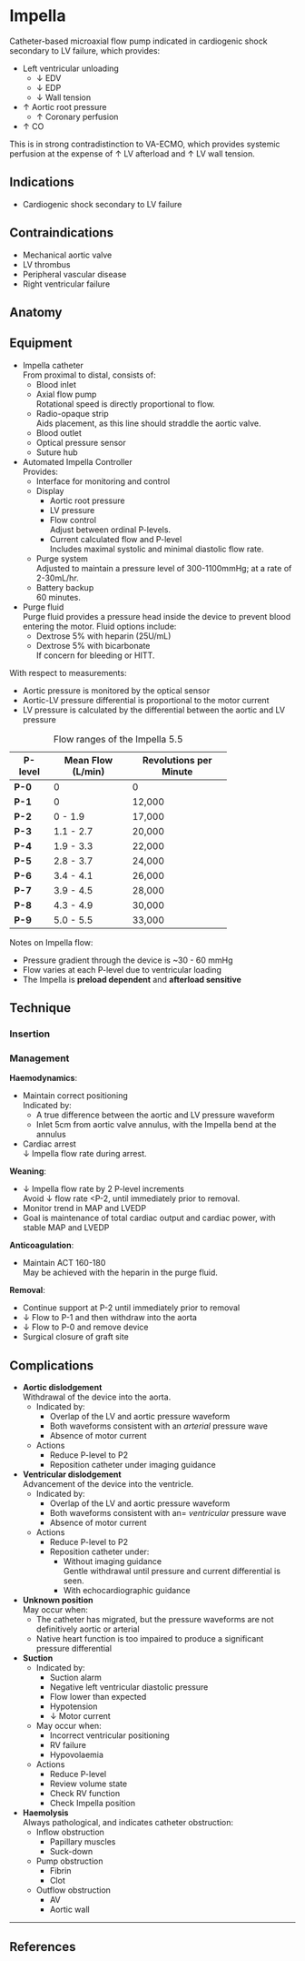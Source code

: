 # Impella

Catheter-based microaxial flow pump indicated in cardiogenic shock secondary to LV failure, which provides:

* Left ventricular unloading
	* ↓ EDV
	* ↓ EDP
	* ↓ Wall tension
* ↑ Aortic root pressure
	* ↑ Coronary perfusion
* ↑ CO

:::column-margin
This is in strong contradistinction to VA-ECMO, which provides systemic perfusion at the expense of ↑ LV afterload and ↑ LV wall tension.
:::

## Indications

* Cardiogenic shock secondary to LV failure

## Contraindications

* Mechanical aortic valve
* LV thrombus
* Peripheral vascular disease
* Right ventricular failure

## Anatomy

## Equipment

* Impella catheter\
From proximal to distal, consists of:
	* Blood inlet
	* Axial flow pump\
	Rotational speed is directly proportional to flow.
	* Radio-opaque strip\
	Aids placement, as this line should straddle the aortic valve.
	* Blood outlet
	* Optical pressure sensor
	* Suture hub
* Automated Impella Controller\
Provides:
	* Interface for monitoring and control
	* Display
		* Aortic root pressure
		* LV pressure
		* Flow control\
		Adjust between ordinal P-levels.
		* Current calculated flow and P-level\
		Includes maximal systolic and minimal diastolic flow rate.
	* Purge system\
	Adjusted to maintain a pressure level of 300-1100mmHg; at a rate of 2-30mL/hr.
	* Battery backup\
	60 minutes.
* Purge fluid\
Purge fluid provides a pressure head inside the device to prevent blood entering the motor. Fluid options include:
	* Dextrose 5% with heparin (25U/mL)
	* Dextrose 5% with bicarbonate\
	If concern for bleeding or HITT.

:::column-margin
With respect to measurements:

* Aortic pressure is monitored by the optical sensor
* Aortic-LV pressure differential is proportional to the motor current
* LV pressure is calculated by the differential between the aortic and LV pressure
:::

:::column-margin
: Flow ranges of the Impella 5.5

+---------+-------------------+------------------------+
| P-level | Mean Flow (L/min) | Revolutions per Minute |
+=========+===================+========================+
| **P-0** | 0                 | 0                      |
+---------+-------------------+------------------------+
| **P-1** | 0                 | 12,000                 |
+---------+-------------------+------------------------+
| **P-2** | 0 - 1.9           | 17,000                 |
+---------+-------------------+------------------------+
| **P-3** | 1.1 - 2.7         | 20,000                 |
+---------+-------------------+------------------------+
| **P-4** | 1.9 - 3.3         | 22,000                 |
+---------+-------------------+------------------------+
| **P-5** | 2.8 - 3.7         | 24,000                 |
+---------+-------------------+------------------------+
| **P-6** | 3.4 - 4.1         | 26,000                 |
+---------+-------------------+------------------------+
| **P-7** | 3.9 - 4.5         | 28,000                 |
+---------+-------------------+------------------------+
| **P-8** | 4.3 - 4.9         | 30,000                 |
+---------+-------------------+------------------------+
| **P-9** | 5.0 - 5.5         | 33,000                 |
+---------+-------------------+------------------------+


Notes on Impella flow:

* Pressure gradient through the device is ~30 - 60 mmHg
* Flow varies at each P-level due to ventricular loading
* The Impella is **preload dependent** and **afterload sensitive**
:::


## Technique

### Insertion


### Management

**Haemodynamics**:

* Maintain correct positioning\
Indicated by:
	* A true difference between the aortic and LV pressure waveform
	* Inlet 5cm from aortic valve annulus, with the Impella bend at the annulus
* Cardiac arrest\
↓ Impella flow rate during arrest.


**Weaning**:

* ↓ Impella flow rate by 2 P-level increments\
Avoid ↓ flow rate <P-2, until immediately prior to removal.
* Monitor trend in MAP and LVEDP
* Goal is maintenance of total cardiac output and cardiac power, with stable MAP and LVEDP


**Anticoagulation**:

* Maintain ACT 160-180\
May be achieved with the heparin in the purge fluid.


**Removal**:

* Continue support at P-2 until immediately prior to removal
* ↓ Flow to P-1 and then withdraw into the aorta
* ↓ Flow to P-0 and remove device
* Surgical closure of graft site

## Complications

* **Aortic dislodgement**\
Withdrawal of the device into the aorta.
	* Indicated by:
		* Overlap of the LV and aortic pressure waveform
		* Both waveforms consistent with an *arterial* pressure wave
		* Absence of motor current
	* Actions
		* Reduce P-level to P2
		* Reposition catheter under imaging guidance
* **Ventricular dislodgement**\
Advancement of the device into the ventricle.
	* Indicated by:
		* Overlap of the LV and aortic pressure waveform
		* Both waveforms consistent with an= *ventricular* pressure wave
		* Absence of motor current
	* Actions
		* Reduce P-level to P2
		* Reposition catheter under:
			* Without imaging guidance\
			Gentle withdrawal until pressure and current differential is seen.
			* With echocardiographic guidance
* **Unknown position**\
May occur when:
	* The catheter has migrated, but the pressure waveforms are not definitively aortic or arterial
	* Native heart function is too impaired to produce a significant pressure differential
* **Suction**
	* Indicated by:
		* Suction alarm
		* Negative left ventricular diastolic pressure
		* Flow lower than expected
		* Hypotension
		* ↓ Motor current
	* May occur when:
		* Incorrect ventricular positioning
		* RV failure
		* Hypovolaemia
	* Actions
		* Reduce P-level
		* Review volume state
		* Check RV function
		* Check Impella position
* **Haemolysis**\
Always pathological, and indicates catheter obstruction:
	* Inflow obstruction
		* Papillary muscles
		* Suck-down
	* Pump obstruction
		* Fibrin
		* Clot
	* Outflow obstruction
		* AV
		* Aortic wall


---

## References